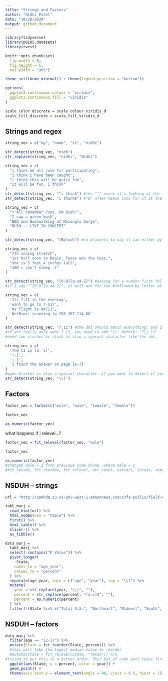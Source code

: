 ```yaml
---
title: "Strings and Factors"
author: "Nidhi Patel"
date: "10/28/2020"
output: github_document
---
```


```r
library(tidyverse)
library(p8105.datasets)
library(rvest)

knitr::opts_chunk$set(
  fig.width = 6,
  fig.height = 6,
  out.width = "90%")

theme_set(theme_minimal() + theme(legend.position = "bottom"))

options(
  ggplot2.continuous.colour = "viridis",
  ggplot2.continuous.fill = "viridis"
)

scale_color_discrete = scale_colour_viridis_d
scale_fill_discrete = scale_fill_viridis_d
```

## Strings and regex
```r
string_vec = c("my", "name", "is", "nidhi")

str_detect(string_vec, "nidh")
str_replace(string_vec, "nidhi", "Nidhi")
```

```r
string_vec = c(
  "i think we all rule for participating",
  "i think i have been caught",
  "i think this will be quite fun",
  "it will be fun, i think"
)
str_detect(string_vec, "^i think") #the "^" means it's looking at the first part of the string
str_detect(string_vec, "i think$") #"$" after means look for it at the end
```

```r
string_vec = c(
  "Y'all remember Pres. HW Bush?",
  "I saw a green bush",
  "BBQ and Bushwalking at Molonglo Gorge",
  "BUSH -- LIVE IN CONCERT"
)

str_detect(string_vec, "[Bb]ush") #in brackets to say it can either by capital or lower case b.
```

```r
string_vec = c(
  "7th inning stretch",
  "1st half soon to begin, Texas won the toss.",
  "she is 5 feet 4 inches tall",
  "3AM = can't sleep :("
)

str_detect(string_vec, "[0-9][a-zA-Z]") #asking for a number first followed immediately by a number. 
#if I say "^[0-9][a-zA-Z]", it will ask for the #followed by letter at the beginning of the line. ^ is the beginning.
```


```r
string_vec = c(
  'Its 7:11 in the evening',
  'want to go to 7-11?',
  'my flight is AA711',
  'NetBios: scanning ip 203.167.114.66'
)

str_detect(string_vec, "7.11") #the dot should match everything; and it does match the -, :, dot. only the 711 does not have a separation and is false. dot is a SPECIAL CHARACTER 
#if you really only want 7.11, you need to add "\\" before: "7\\.11".
#need two slashes bc slash is also a specual chatacter like the dot. 
```

```r
string_vec = c(
  'The CI is [2, 5]',
  ':-]',
  ':-[',
  'I found the answer on page [6-7]'
)
#open bracket is also a special character. if you want to detect it you need to have the '\\' before it. 
str_detect(string_vec, "\\[")
```

## Factors

```r
factor_vec = factor(c("male", "male", "female", "female"))

factor_vec

as.numeric(factor_vec)
```

what happens if i relevel...?

```r
factor_vec = fct_relevel(factor_vec, "male")

factor_vec

as.numeric(factor_vec)
#changed male = 1 from previous code chunk, where male = 2
#fct_recode, fct_reorder, fct_relevel, str_count, extract, locate, remove. google forcats and stringr.
```

## NSDUH -- strings

```r
url = "http://samhda.s3-us-gov-west-1.amazonaws.com/s3fs-public/field-uploads/2k15StateFiles/NSDUHsaeShortTermCHG2015.htm"

tabl_marj = 
  read_html(url) %>% 
  html_nodes(css = "table") %>% 
  first() %>% 
  html_table() %>% 
  slice(-1) %>% 
  as_tibble()
```

```r
data_marj = 
  tabl_marj %>% 
  select(-contains("P Value")) %>% 
  pivot_longer(
    -State,
    names_to = "age_year",
    values_to = "percent"
  ) %>% 
  separate(age_year, into = c("age", "year"), sep = "\\(") %>% 
  mutate(
    year = str_replace(year, "\\)", ""),
    percent = str_replace(percent, "[a-c]$", ""),
    percent = as.numeric(percent)
  ) %>% 
  filter(!(State %in% c("Total U.S.", "Northeast", "Midwest", "South", "West")))
```

## NSDUH -- factors

```r
data_marj %>% 
  filter(age == "12-17") %>% 
  mutate(State = fct_reorder(State, percent)) %>% 
  #this will take the lowest median value to reorder
  #mutate(State = fct_relevel(State, "Texas")) %>% 
#trying to put this in a better order. This but of code puts texas first. State is being converted from factor to char. Makes texas default. Moves to the front
  ggplot(aes(State, y = percent, color = year)) +
  geom_point() +
  theme(axis.text.x = element_text(angle = 90, vjust = 0.5, hjust = 1))
```

